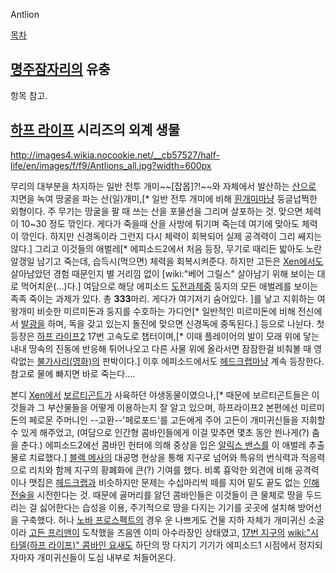 Antlion

[[목차]]

== [[명주잠자리]]의 유충 ==
항목 참고.

== [[하프 라이프]] 시리즈의 외계 생물 ==
http://images4.wikia.nocookie.net/__cb57527/half-life/en/images/f/f9/Antlions_all.jpg?width=600px

무리의 대부분을 차지하는 일반 전투 개미~~[잡몹]?!~~와 자체에서 발산하는 [[산]]으로 지면을 녹여 땅굴을 파는 산(일)개미,[* 일반 전투 개미에 비해 [[흰개미]]마냥 둥글넙쩍한 외형이다. 주 무기는 땅굴을 팔 때 쓰는 산을 포물선을 그리며 살포하는 것. 맞으면 체력이 10~30 정도 깎인다. 게다가 죽을때 산을 사방에 튀기며 죽는데 여기에 맞아도 체력이 깎인다. 하지만 신경독이라 그런지 다시 체력이 회복되어 실제 공격력이 그리 쌔지는 않다.] 그리고 이것들의 애벌레[* 에피소드2에서 처음 등장, 무기로 때리든 밟아도 노란 알갱일 남기고 죽는데, 습득시(먹으면) 체력을 회복시켜준다. 하지만 고든은 [[Xen]]에서도 살아남았던 경험 때문인지 별 거리낌 없이 [wiki:"베어 그릴스" 살아남기 위해 보이는 대로 먹어치운(…)다.] 여담으로 해당 에피소드 [[도전과제]]중 둥지의 모든 애벌레를 보이는 족족 죽이는 과제가 있다. 총 '''333'''마리. 게다가 여기저기 숨어있다. ]를 낳고 지휘하는 여왕개미 비슷한 미르미돈과 둥지를 수호하는 가디언[* 일반적인 미르미돈에 비해 전신에서 [[발광]]을 하며, 독을 갖고 있는지 돌진에 맞으면 신경독에 중독된다.] 등으로 나뉜다. 첫 등장은 [[하프 라이프2]] 17번 고속도로 챕터이며,[* 이때 플레이어의 발이 모래 위에 닿는 내내 땅속의 진동에 반응해 튀어나오고 다른 사물 위에 올라서면 잠잠한걸 비춰볼 때 영락없는 [[불가사리(영화)]]의 판박이다.] 이후 에피소드에서도 [[헤드크랩]]마냥 계속 등장한다. 참고로 물에 빠지면 바로 죽는다....

본디 [[Xen]]에서 [[보르티곤트]]가 사육하던 야생동물이였으나,[* 때문에 보르티곤트들은 이것들과 그 부산물들을 어떻게 이용하는지 잘 알고 있으며, 하프라이프2 본편에선 미르미돈의 페로몬 주머니인 --고환--'페로포드'를 고든에게 주어 고든이 개미귀신들을 지휘할 수 있게 해주었고, (여담으로 인간형 콤바인들에게 이걸 맞추면 몇초 동안 씐나게(?) 춤을 춘다.) 에피소드2에선 콤바인 헌터에 의해 중상을 입은 [[알릭스 밴스]]를 이 애벌레 추출물로 치료했다.] [[블랙 메사]]의 대공명 현상을 통해 지구로 넘어와 특유의 번식력과 적응력으로 리치와 함께 지구의 황폐화에 큰(?) 기여를 했다. 비록 흉악한 외견에 비해 공격력이나 맷집은 [[헤드크랩]]과 비슷하지만 문제는 수십마리씩 떼를 지어 밑도 끝도 없는 [[인해전술]]을 시전한다는 것. 때문에 골머리를 앓던 콤바인들은 이것들이 큰 물체로 땅을 두드리는 걸 싫어한다는 습성을 이용, 주기적으로 땅을 다지는 기기를 곳곳에 설치해 방어선을 구축했다. 허나 [[노바 프로스펙트]]의 경우 운 나쁘게도 건물 지하 자체가 개미귀신 소굴이라 [[고든 프리맨]]이 도착했을 즈음엔 이미 아수라장인 상태였고, [[17번 지구]]의 [[wiki:"시타델(하프 라이프)" 콤바인 요새]]도 하단의 땅 다지기 기기가 에피소드1 시점에서 정지되자마자 개미귀신들이 도심 내부로 처들어온다.
